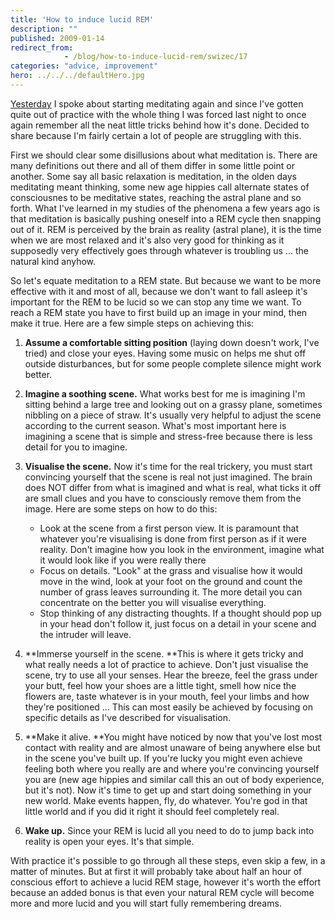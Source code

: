 ```yaml
---
title: 'How to induce lucid REM'
description: ""
published: 2009-01-14
redirect_from: 
            - /blog/how-to-induce-lucid-rem/swizec/17
categories: "advice, improvement"
hero: ../../../defaultHero.jpg
---
```


[Yesterday](http://swizec.com/blog/powernaps-and-gambling/2/416) I spoke about starting meditating again and since I've gotten quite out of practice with the whole thing I was forced last night to once again remember all the neat little tricks behind how it's done. Decided to share because I'm fairly certain a lot of people are struggling with this.

First we should clear some disillusions about what meditation is. There are many definitions out there and all of them differ in some little point or another. Some say all basic relaxation is meditation, in the olden days meditating meant thinking, some new age hippies call alternate states of consciousnes to be meditative states, reaching the astral plane and so forth. What I've learned in my studies of the phenomena a few years ago is that meditation is basically pushing oneself into a REM cycle then snapping out of it. REM is perceived by the brain as reality (astral plane), it is the time when we are most relaxed and it's also very good for thinking as it supposedly very effectively goes through whatever is troubling us ... the natural kind anyhow.

So let's equate meditation to a REM state. But because we want to be more effective with it and most of all, because we don't want to fall asleep it's important for the REM to be lucid so we can stop any time we want. To reach a REM state you have to first build up an image in your mind, then make it true. Here are a few simple steps on achieving this:

1.  **Assume a comfortable sitting position** (laying down doesn't work, I've tried) and close your eyes. Having some music on helps me shut off outside disturbances, but for some people complete silence might work better.

2.  **Imagine a soothing scene.** What works best for me is imagining I'm sitting behind a large tree and looking out on a grassy plane, sometimes nibbling on a piece of straw. It's usually very helpful to adjust the scene according to the current season. What's most important here is imagining a scene that is simple and stress-free because there is less detail for you to imagine.

3.  **Visualise the scene.** Now it's time for the real trickery, you must start convincing yourself that the scene is real not just imagined. The brain does NOT differ from what is imagined and what is real, what ticks it off are small clues and you have to consciously remove them from the image. Here are some steps on how to do this:

    -   Look at the scene from a first person view. It is paramount that whatever you're visualising is done from first person as if it were reality. Don't imagine how you look in the environment, imagine what it would look like if you were really there
    -   Focus on details. "Look" at the grass and visualise how it would move in the wind, look at your foot on the ground and count the number of grass leaves surrounding it. The more detail you can concentrate on the better you will visualise everything.
    -   Stop thinking of any distracting thoughts. If a thought should pop up in your head don't follow it, just focus on a detail in your scene and the intruder will leave.

4.  **Immerse yourself in the scene. **This is where it gets tricky and what really needs a lot of practice to achieve. Don't just visualise the scene, try to use all your senses. Hear the breeze, feel the grass under your butt, feel how your shoes are a little tight, smell how nice the flowers are, taste whatever is in your mouth, feel your limbs and how they're positioned ... This can most easily be achieved by focusing on specific details as I've described for visualisation.

5.  **Make it alive. **You might have noticed by now that you've lost most contact with reality and are almost unaware of being anywhere else but in the scene you've built up. If you're lucky you might even achieve feeling both where you really are and where you're convincing yourself you are (new age hippies and similar call this an out of body experience, but it's not). Now it's time to get up and start doing something in your new world. Make events happen, fly, do whatever. You're god in that little world and if you did it right it should feel completely real.

6.  **Wake up.** Since your REM is lucid all you need to do to jump back into reality is open your eyes. It's that simple.

With practice it's possible to go through all these steps, even skip a few, in a matter of minutes. But at first it will probably take about half an hour of conscious effort to achieve a lucid REM stage, however it's worth the effort because an added bonus is that even your natural REM cycle will become more and more lucid and you will start fully remembering dreams.
